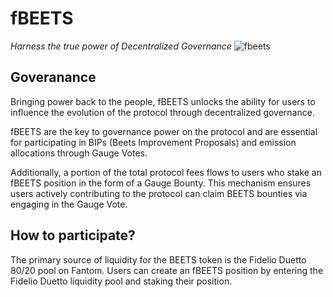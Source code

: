 # fBEETS
_Harness the true power of Decentralized Governance_
![fbeets](https://user-images.githubusercontent.com/109503546/208065868-22c9c46c-d619-4242-9ec4-0f428d95bbb3.png)

## Goveranance

Bringing power back to the people, fBEETS unlocks the ability for users to influence the evolution of the protocol through decentralized governance.

fBEETS are the key to governance power on the protocol and are essential for participating in BIPs (Beets Improvement Proposals) and emission allocations through Gauge Votes.

Additionally, a portion of the total protocol fees flows to users who stake an fBEETS position in the form of a Gauge Bounty. This mechanism ensures users actively contributing to the protocol can claim BEETS bounties via engaging in the Gauge Vote.

## How to participate?

The primary source of liquidity for the BEETS token is the Fidelio Duetto 80/20 pool on Fantom. Users can create an fBEETS position by entering the Fidelio Duetto liquidity pool and staking their position.


